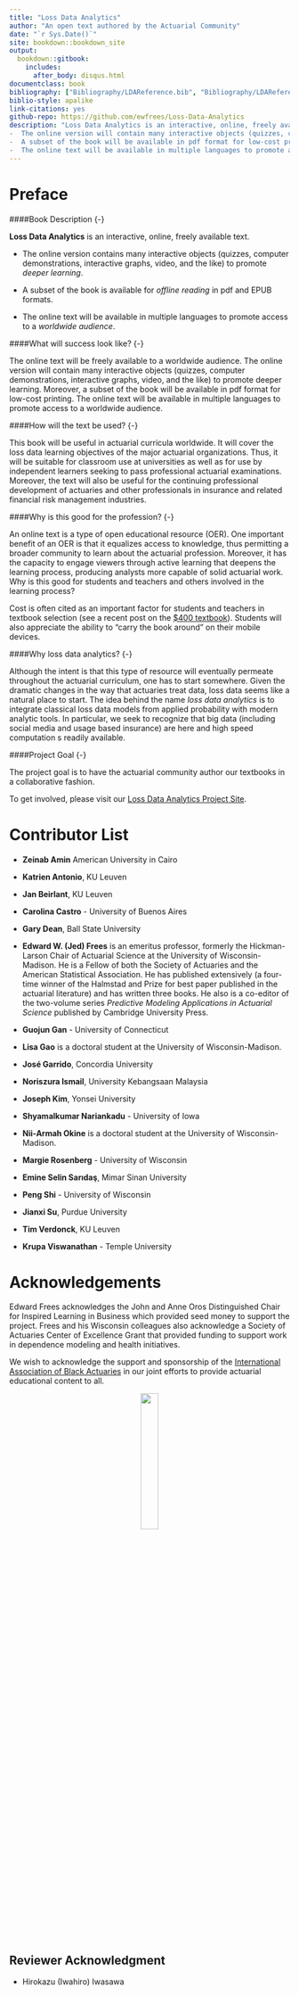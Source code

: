 ```yaml
--- 
title: "Loss Data Analytics"
author: "An open text authored by the Actuarial Community"
date: "`r Sys.Date()`"
site: bookdown::bookdown_site
output:
  bookdown::gitbook:
    includes:
      after_body: disqus.html
documentclass: book
bibliography: ["Bibliography/LDAReference.bib", "Bibliography/LDAReferenceChap4.bib", "Bibliography/dsref.bib", "Bibliography/packages.bib"]
biblio-style: apalike
link-citations: yes
github-repo: https://github.com/ewfrees/Loss-Data-Analytics
description: "Loss Data Analytics is an interactive, online, freely available text.
-  The online version will contain many interactive objects (quizzes, computer demonstrations, interactive graphs, video, and the like) to promote deeper learning.
-  A subset of the book will be available in pdf format for low-cost printing.
-  The online text will be available in multiple languages to promote access to a worldwide audience."
---
```


# Preface {-}

####Book Description {-}

**Loss Data Analytics** is an interactive, online, freely available text.

- The online version contains many interactive objects (quizzes, computer demonstrations, interactive graphs, video, and the like) to promote *deeper learning*.

- A subset of the book is available for *offline reading* in pdf and EPUB formats.

- The online text will be available in multiple languages to promote access to a *worldwide audience*.



####What will success look like? {-}

The online text will be freely available to a worldwide audience. The online version will contain many interactive objects (quizzes, computer demonstrations, interactive graphs, video, and the like) to promote deeper learning. Moreover, a subset of the book will be available in pdf format for low-cost printing. The online text will be available in multiple languages to promote access to a worldwide audience.

####How will the text be used? {-}

This book will be useful in actuarial curricula worldwide. It will cover the loss data learning objectives of the major actuarial organizations. Thus, it will be suitable for classroom use at universities as well as for use by independent learners seeking to pass professional actuarial examinations. Moreover, the text will also be useful for the continuing professional development of actuaries and other professionals in insurance and related financial risk management industries.

####Why is this good for the profession?  {-}

An online text is a type of open educational resource (OER). One important benefit of an OER is that it equalizes access to knowledge, thus permitting a broader community to learn about the actuarial profession. Moreover, it has the capacity to engage viewers through active learning that deepens the learning process, producing analysts more capable of solid actuarial work.
Why is this good for students and teachers and others involved in the learning process?

Cost is often cited as an important factor for students and teachers in textbook selection (see a recent post on the [$400 textbook](https://www.aei.org/publication/the-new-era-of-the-400-college-textbook-which-is-part-of-the-unsustainable-higher-education-bubble/)). Students will also appreciate the ability to “carry the book around” on their mobile devices.


####Why loss data analytics?  {-}

Although the intent is that this type of resource will eventually permeate throughout the actuarial curriculum, one has to start somewhere. Given the dramatic changes in the way that actuaries treat data, loss data seems like a natural place to start. The idea behind the name *loss data analytics* is to integrate classical loss data models from applied probability with modern analytic tools. In particular, we seek to recognize that big data (including social media and usage based insurance) are here and high speed computation s readily available. 


####Project Goal {-}

The project goal is to have the actuarial community author our textbooks in a collaborative fashion. 

To get involved, please visit our
[Loss Data Analytics Project Site](https://sites.google.com/a/wisc.edu/loss-data-analytics/).


# Contributor List {-}

- **Zeinab Amin**  American University  in Cairo

- **Katrien Antonio**, KU Leuven

- **Jan Beirlant**, KU Leuven

- **Carolina Castro** - University  of Buenos Aires

- **Gary Dean**, Ball State University

- **Edward W. (Jed) Frees** is an emeritus professor, formerly the Hickman-Larson Chair of Actuarial Science at the University of Wisconsin-Madison. He is a Fellow of both the Society of Actuaries and the American Statistical Association. He has published extensively (a four-time winner of the Halmstad and Prize for best paper published in the actuarial literature) and has written three books. He also is a co-editor of the two-volume series *Predictive Modeling Applications in Actuarial Science* published by Cambridge University Press.

- **Guojun Gan** - University  of Connecticut

- **Lisa Gao** is a doctoral student at the University of Wisconsin-Madison. 

- **José Garrido**, Concordia University 

- **Noriszura Ismail**, University  Kebangsaan Malaysia

- **Joseph Kim**, Yonsei University 

- **Shyamalkumar Nariankadu** - University  of Iowa 

- **Nii-Armah Okine** is a doctoral student at the University of Wisconsin-Madison. 

- **Margie Rosenberg** - University  of Wisconsin 

- **Emine Selin Sarıdaş**, Mimar Sinan University 

- **Peng Shi** - University  of Wisconsin 

- **Jianxi Su**, Purdue University  

- **Tim Verdonck**, KU Leuven

- **Krupa Viswanathan** - Temple University 

# Acknowledgements {-}

Edward Frees acknowledges the John and Anne Oros Distinguished Chair for Inspired Learning in Business which provided seed money to support the project. Frees and his Wisconsin colleagues also acknowledge a Society of Actuaries Center of Excellence Grant that provided funding to support work in dependence modeling and health initiatives. 

We wish to acknowledge the support and sponsorship of the [International Association of Black Actuaries](http://www.blackactuaries.org/) in our joint efforts to provide actuarial educational content to all.

<center>
![](Figures\IABA.png){width=25%}

</center>

## Reviewer Acknowledgment {-}

- Hirokazu (Iwahiro) Iwasawa 


